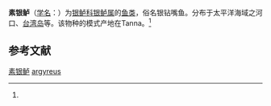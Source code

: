 {{Speciesbox
| name = 素银鲈
| status = 
| status_system = 
| image = 
| genus = Gerres
| species = argyreus
| authority = (Bloch et Schneider, 1801)<ref name='id7406'>{{cite web| url =http://www.bioinfo.cn/db05/BjdwSpecies.php?action=view&id=7406| title =素银鲈| work =《中国动物物种编目数据库》| publisher =中国科学院微生物研究所| author =中国科学院动物研究所| accessdate =2009-04-16| deadurl =yes| archiveurl =https://web.archive.org/web/20160305052836/http://www.bioinfo.cn/db05/BjdwSpecies.php?action=view&id=7406| archivedate =2016-03-05}}</ref>
}}

'''素银鲈'''（[[学名|学名]]：{{lang|la|''Gerres argyreus''}}）为[[银鲈科|银鲈科]][[银鲈属|银鲈属]]的[[鱼类|鱼类]]，俗名银钻嘴鱼。分布于太平洋海域之河口、[[台湾岛|台湾岛]]等。该物种的模式产地在Tanna。<ref name='id7406'/>

== 参考文献 ==
{{reflist}}

{{Wikispecies|Gerres argyreus}}
{{Taxonbar|from=Q2226629}}

[[Category:银鲈属|素银鲈]]
[[Category:银鲈属|argyreus]]


{{鱸形目小作品}}